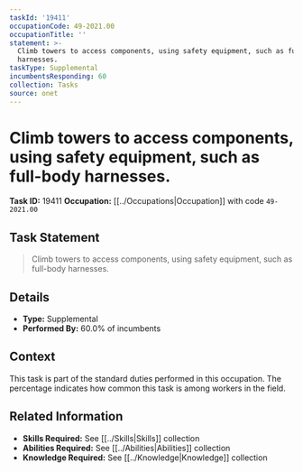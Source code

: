 ```yaml
---
taskId: '19411'
occupationCode: 49-2021.00
occupationTitle: ''
statement: >-
  Climb towers to access components, using safety equipment, such as full-body
  harnesses.
taskType: Supplemental
incumbentsResponding: 60
collection: Tasks
source: onet
---
```

# Climb towers to access components, using safety equipment, such as full-body harnesses.

**Task ID:** 19411
**Occupation:** [[../Occupations|Occupation]] with code `49-2021.00`

## Task Statement

> Climb towers to access components, using safety equipment, such as full-body harnesses.

## Details

- **Type:** Supplemental
- **Performed By:** 60.0% of incumbents

## Context

This task is part of the standard duties performed in this occupation. The percentage indicates how common this task is among workers in the field.

## Related Information

- **Skills Required:** See [[../Skills|Skills]] collection
- **Abilities Required:** See [[../Abilities|Abilities]] collection
- **Knowledge Required:** See [[../Knowledge|Knowledge]] collection
